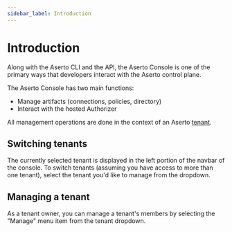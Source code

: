 ```yaml
---
sidebar_label: Introduction
---
```


# Introduction

Along with the Aserto CLI and the API, the Aserto Console is one of the primary ways 
that developers interact with the Aserto control plane.

The Aserto Console has two main functions:
* Manage artifacts (connections, policies, directory) 
* Interact with the hosted Authorizer

All management operations are done in the context of an Aserto [tenant](/overview/tenant). 

## Switching tenants

The currently selected tenant is displayed in the left portion of the navbar of the console. To 
switch tenants (assuming you have access to more than one tenant), select the tenant you'd like to 
manage from the dropdown.

## Managing a tenant

As a tenant owner, you can manage a tenant's members by selecting the "Manage" menu item from the 
tenant dropdown.


